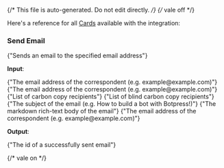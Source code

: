 {/* This file is auto-generated. Do not edit directly. */}
{/* vale off */}

Here's a reference for all [Cards](/learn/reference/cards/) available with the integration:

### Send Email

<span>{"Sends an email to the specified email address"}</span>

**Input**:

<Expandable title="input fields">
  <ResponseField
    name="from"
    type="string (email)"
    required
  >
    <span>{"The email address of the correspondent (e.g. example@example.com)"}</span>
  </ResponseField>
  <ResponseField
    name="to"
    type="string (email)"
    required
  >
    <span>{"The email address of the correspondent (e.g. example@example.com)"}</span>
  </ResponseField>
  <ResponseField
    name="cc"
    type="array"
  >
    <span>{"List of carbon copy recipients"}</span>
  </ResponseField>
  <ResponseField
    name="bcc"
    type="array"
  >
    <span>{"List of blind carbon copy recipients"}</span>
  </ResponseField>
  <ResponseField
    name="subject"
    type="string"
    required
  >
    <span>{"The subject of the email (e.g. How to build a bot with Botpress!)"}</span>
  </ResponseField>
  <ResponseField
    name="body"
    type="string"
    required
  >
    <span>{"The markdown rich-text body of the email"}</span>
  </ResponseField>
  <ResponseField
    name="replyTo"
    type="string (email)"
  >
    <span>{"The email address of the correspondent (e.g. example@example.com)"}</span>
  </ResponseField>
</Expandable>

**Output**:

<Expandable title="output">
  <ResponseField
    name="emailId"
    type="string"
    required
  >
    <span>{"The id of a successfully sent email"}</span>
  </ResponseField>
</Expandable>


{/* vale on */}